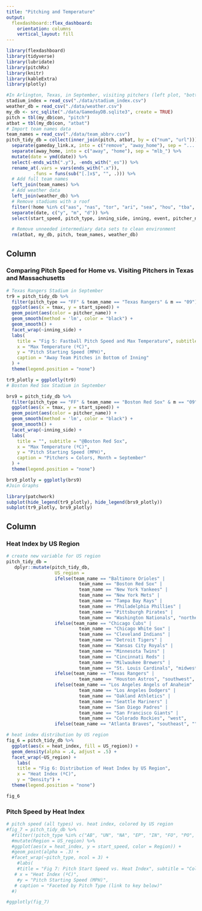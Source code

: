 ```yaml
---
title: "Pitching and Temperature"
output: 
  flexdashboard::flex_dashboard:
    orientation: columns
    vertical_layout: fill
---
```



```r

library(flexdashboard)
library(tidyverse)
library(lubridate)
library(pitchRx)
library(knitr)
library(kableExtra)
library(plotly)

```


```r
#In Arlington, Texas, in September, visiting pitchers (left plot, "bottom" of the inning) had slightly slower four-seam fastballs at higher temperatures compared to Rangers' pitchers (left plot, "top" of the inning). Visiting pitchers in Boston in September (right plot, "bottom") had more variable pitch speeds, with slower pitches at lower temperatures, while Red Sox pitchers (right plot, "top") had more consistent pitch speed. 
stadium_index = read_csv("./data/stadium_index.csv")
weather_db = read_csv("./data/weather.csv")
my_db <- src_sqlite("./data/GamedayDB.sqlite3", create = TRUE)
pitch = tbl(my_db$con, "pitch")
atbat = tbl(my_db$con, "atbat")
# Import team names data
team_names = read_csv("./data/team_abbrv.csv")
pitch_tidy_db = collect(inner_join(pitch, atbat, by = c("num", "url"))) %>% 
  separate(gameday_link.x, into = c("remove", "away_home"), sep = ".............._") %>%
  separate(away_home, into = c("away", "home"), sep = "mlb_") %>% 
  mutate(date = ymd(date)) %>% 
  select(-ends_with(".y"), -ends_with("_es")) %>% 
  rename_at(.vars = vars(ends_with(".x")),
          .funs = funs(sub("[.]x$", "", .))) %>% 
  # Add full team names
  left_join(team_names) %>% 
  # Add weather data
  left_join(weather_db) %>% 
  # Remove stadiums with a roof
  filter(!home %in% c("aas", "nas", "tor", "ari", "sea", "hou", "tba", "mia", "1", "2")) %>%  
  separate(date, c("y", "m", "d")) %>% 
  select(start_speed, pitch_type, inning_side, inning, event, pitcher_name, y, m, d, team_name, tmax:rh, type, home,          away) 

  # Remove unneeded intermediary data sets to clean environment
  rm(atbat, my_db, pitch, team_names, weather_db)
```


Column {data-width=650}
-----------------------------------------------------------------------

### Comparing Pitch Speed for Home vs. Visiting Pitchers in Texas and Massachusetts 

```r
# Texas Rangers Stadium in September
tr9 = pitch_tidy_db %>% 
  filter(pitch_type == "FF" & team_name == "Texas Rangers" & m == "09") %>% 
  ggplot(aes(x = tmax, y = start_speed)) +
  geom_point(aes(color = pitcher_name)) +
  geom_smooth(method = 'lm', color = "black") +
  geom_smooth() +
  facet_wrap(~inning_side) +
  labs(
    title = "Fig 5: Fastball Pitch Speed and Max Temperature", subtitle = "@Texas Rangers",
    x = "Max Temperature (ºC)",
    y = "Pitch Starting Speed (MPH)",
    caption = "Away Team Pitches in Bottom of Inning"
  ) +
  theme(legend.position = "none")

tr9_plotly = ggplotly(tr9)
# Boston Red Sox Stadium in September

brs9 = pitch_tidy_db %>% 
  filter(pitch_type == "FF" & team_name == "Boston Red Sox" & m == "09") %>% 
  ggplot(aes(x = tmax, y = start_speed)) +
  geom_point(aes(color = pitcher_name)) +
  geom_smooth(method = 'lm', color = "black") +
  geom_smooth() +
  facet_wrap(~inning_side) +
  labs(
    title = "", subtitle = "@Boston Red Sox",
    x = "Max Temperature (ºC)",
    y = "Pitch Starting Speed (MPH)",
    caption = "Pitchers = Colors, Month = September"
  ) +
  theme(legend.position = "none")

brs9_plotly = ggplotly(brs9)
#Join Graphs

library(patchwork)
subplot(hide_legend(tr9_plotly), hide_legend(brs9_plotly))
subplot(tr9_plotly, brs9_plotly)
```

Column {data-width=350}
-----------------------------------------------------------------------

### Heat Index by US Region

```r

# create new variable for US region
pitch_tidy_db = 
   dplyr::mutate(pitch_tidy_db,
                  US_region =
                  ifelse(team_name == "Baltimore Orioles" |
                           team_name == "Boston Red Sox" |
                           team_name == "New York Yankees" |
                           team_name == "New York Mets" |
                           team_name == "Tampa Bay Rays" |
                           team_name == "Philadelphia Phillies" |
                           team_name == "Pittsburgh Pirates" |
                           team_name == "Washington Nationals", "northeast",
                  ifelse(team_name == "Chicago Cubs" |
                           team_name == "Chicago White Sox" |
                           team_name == "Cleveland Indians" |
                           team_name == "Detroit Tigers" |
                           team_name == "Kansas City Royals" |
                           team_name == "Minnesota Twins" |
                           team_name == "Cincinnati Reds" |
                           team_name == "Milwaukee Brewers" |
                           team_name == "St. Louis Cardinals", "midwest",
                  ifelse(team_name == "Texas Rangers" |
                           team_name == "Houston Astros", "southwest",
                  ifelse(team_name == "Los Angeles Angels of Anaheim" |
                           team_name == "Los Angeles Dodgers" |
                           team_name == "Oakland Athletics" |
                           team_name == "Seattle Mariners" |
                           team_name == "San Diego Padres" |
                           team_name == "San Francisco Giants" |
                           team_name == "Colorado Rockies", "west",
                  ifelse(team_name == "Atlanta Braves", "southeast", ""))))))

# heat index distribution by US region 
fig_6 = pitch_tidy_db %>% 
  ggplot(aes(x = heat_index, fill = US_region)) +
  geom_density(alpha = .4, adjust = .5) +
  facet_wrap(~US_region) +
    labs(
    title = "Fig 6: Distribution of Heat Index by US Region",
    x = "Heat Index (ºC)",
    y = "Density") +
  theme(legend.position = "none")

fig_6

```

### Pitch Speed by Heat Index 

```r

# pitch speed (all types) vs. heat index, colored by US region 
#fig_7 = pitch_tidy_db %>% 
  #filter(!pitch_type %in% c("AB", "UN", "NA", "EP", "IN", "FO", "PO", "FS", "KN", "SI", "KC", "SC")) %>% 
  #mutate(Region = US_region) %>% 
  #ggplot(aes(x = heat_index, y = start_speed, color = Region)) +
  #geom_point(alpha = .3) +
  #facet_wrap(~pitch_type, ncol = 3) +
    #labs(
    #title = "Fig 7: Pitch Start Speed vs. Heat Index", subtitle = "Colored by US Region",
   # x = "Heat Index (ºC)",
    #y = "Pitch Starting Speed (MPH)",
   # caption = "Faceted by Pitch Type (link to key below)"
  #)

#ggplotly(fig_7)
```


